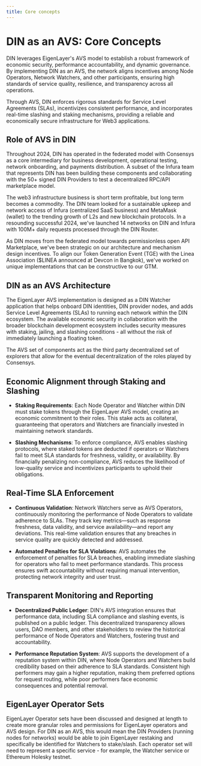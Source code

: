 ```yaml
---
title: Core concepts
---
```


# DIN as an AVS: Core Concepts

DIN leverages EigenLayer's AVS model to establish a robust framework of economic security, performance accountability, and dynamic governance. By implementing DIN as an AVS, the network aligns incentives among Node Operators, Network Watchers, and other participants, ensuring high standards of service quality, resilience, and transparency across all operations.

Through AVS, DIN enforces rigorous standards for Service Level Agreements (SLAs), incentivizes consistent performance, and incorporates real-time slashing and staking mechanisms, providing a reliable and economically secure infrastructure for Web3 applications.

## Role of AVS in DIN

Throughout 2024, DIN has operated in the federated model with Consensys as a core intermediary for business development, operational testing, network onboarding, and payments distribution. A subset of the Infura team that represents DIN has been building these components and collaborating with the 50+ signed DIN Providers to test a decentralized RPC/API marketplace model.

The web3 infrastructure business is short term profitable, but long term becomes a commodity. The DIN team looked for a sustainable upkeep and network access of Infura (centralized SaaS business) and MetaMask (wallet) to the trending growth of L2s and new blockchain protocols. In a resounding successful 2024, we've launched 14 networks on DIN and Infura with 100M+ daily requests processed through the DIN Router.

As DIN moves from the federated model towards permissionless open API Marketplace, we've been strategic on our architecture and mechanism design incentives. To align our Token Generation Event (TGE) with the Linea Association ($LINEA announced at Devcon in Bangkok), we've worked on unique implementations that can be constructive to our GTM.

## DIN as an AVS Architecture

The EigenLayer AVS implementation is designed as a DIN Watcher application that helps onboard DIN identities, DIN provider nodes, and adds Service Level Agreements (SLAs) to running each network within the DIN ecosystem. The available economic security in collaboration with the broader blockchain development ecosystem includes security measures with staking, jailing, and slashing conditions - all without the risk of immediately launching a floating token.

The AVS set of components act as the third party decentralized set of explorers that allow for the eventual decentralization of the roles played by Consensys.

## Economic Alignment through Staking and Slashing

- **Staking Requirements**: Each Node Operator and Watcher within DIN must stake tokens through the EigenLayer AVS model, creating an economic commitment to their roles. This stake acts as collateral, guaranteeing that operators and Watchers are financially invested in maintaining network standards.

- **Slashing Mechanisms**: To enforce compliance, AVS enables slashing protocols, where staked tokens are deducted if operators or Watchers fail to meet SLA standards for freshness, validity, or availability. By financially penalizing non-compliance, AVS reduces the likelihood of low-quality service and incentivizes participants to uphold their obligations.

## Real-Time SLA Enforcement

- **Continuous Validation**: Network Watchers serve as AVS Operators, continuously monitoring the performance of Node Operators to validate adherence to SLAs. They track key metrics—such as response freshness, data validity, and service availability—and report any deviations. This real-time validation ensures that any breaches in service quality are quickly detected and addressed.

- **Automated Penalties for SLA Violations**: AVS automates the enforcement of penalties for SLA breaches, enabling immediate slashing for operators who fail to meet performance standards. This process ensures swift accountability without requiring manual intervention, protecting network integrity and user trust.

## Transparent Monitoring and Reporting

- **Decentralized Public Ledger**: DIN's AVS integration ensures that performance data, including SLA compliance and slashing events, is published on a public ledger. This decentralized transparency allows users, DAO members, and other stakeholders to review the historical performance of Node Operators and Watchers, fostering trust and accountability.

- **Performance Reputation System**: AVS supports the development of a reputation system within DIN, where Node Operators and Watchers build credibility based on their adherence to SLA standards. Consistent high performers may gain a higher reputation, making them preferred options for request routing, while poor performers face economic consequences and potential removal.

## EigenLayer Operator Sets

EigenLayer Operator sets have been discussed and designed at length to create more granular roles and permissions for EigenLayer operators and AVS design. For DIN as an AVS, this would mean the DIN Providers (running nodes for networks) would be able to join EigenLayer restaking and specifically be identified for Watchers to stake/slash. Each operator set will need to represent a specific service - for example, the Watcher service or Ethereum Holesky testnet.
